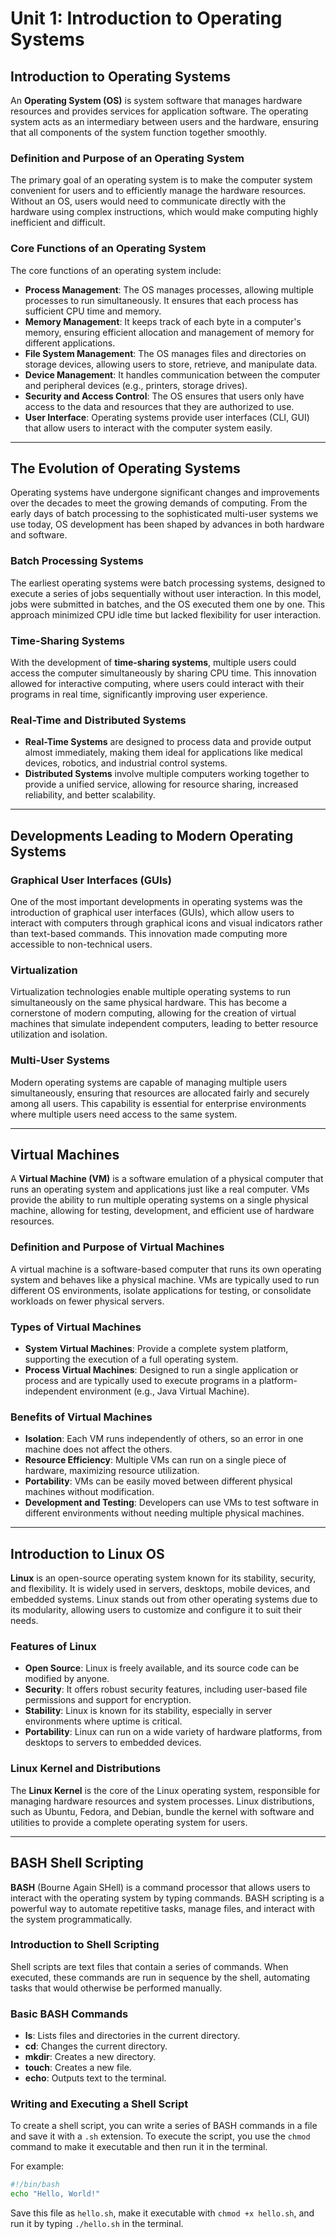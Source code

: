 # Unit 1: Introduction to Operating Systems

## Introduction to Operating Systems

An **Operating System (OS)** is system software that manages hardware resources and provides services for application software. The operating system acts as an intermediary between users and the hardware, ensuring that all components of the system function together smoothly.

### Definition and Purpose of an Operating System

The primary goal of an operating system is to make the computer system convenient for users and to efficiently manage the hardware resources. Without an OS, users would need to communicate directly with the hardware using complex instructions, which would make computing highly inefficient and difficult.

### Core Functions of an Operating System

The core functions of an operating system include:

- **Process Management**: The OS manages processes, allowing multiple processes to run simultaneously. It ensures that each process has sufficient CPU time and memory.
- **Memory Management**: It keeps track of each byte in a computer's memory, ensuring efficient allocation and management of memory for different applications.
- **File System Management**: The OS manages files and directories on storage devices, allowing users to store, retrieve, and manipulate data.
- **Device Management**: It handles communication between the computer and peripheral devices (e.g., printers, storage drives).
- **Security and Access Control**: The OS ensures that users only have access to the data and resources that they are authorized to use.
- **User Interface**: Operating systems provide user interfaces (CLI, GUI) that allow users to interact with the computer system easily.

---

## The Evolution of Operating Systems

Operating systems have undergone significant changes and improvements over the decades to meet the growing demands of computing. From the early days of batch processing to the sophisticated multi-user systems we use today, OS development has been shaped by advances in both hardware and software.

### Batch Processing Systems

The earliest operating systems were batch processing systems, designed to execute a series of jobs sequentially without user interaction. In this model, jobs were submitted in batches, and the OS executed them one by one. This approach minimized CPU idle time but lacked flexibility for user interaction.

### Time-Sharing Systems

With the development of **time-sharing systems**, multiple users could access the computer simultaneously by sharing CPU time. This innovation allowed for interactive computing, where users could interact with their programs in real time, significantly improving user experience.

### Real-Time and Distributed Systems

- **Real-Time Systems** are designed to process data and provide output almost immediately, making them ideal for applications like medical devices, robotics, and industrial control systems.
- **Distributed Systems** involve multiple computers working together to provide a unified service, allowing for resource sharing, increased reliability, and better scalability.

---

## Developments Leading to Modern Operating Systems

### Graphical User Interfaces (GUIs)

One of the most important developments in operating systems was the introduction of graphical user interfaces (GUIs), which allow users to interact with computers through graphical icons and visual indicators rather than text-based commands. This innovation made computing more accessible to non-technical users.

### Virtualization

Virtualization technologies enable multiple operating systems to run simultaneously on the same physical hardware. This has become a cornerstone of modern computing, allowing for the creation of virtual machines that simulate independent computers, leading to better resource utilization and isolation.

### Multi-User Systems

Modern operating systems are capable of managing multiple users simultaneously, ensuring that resources are allocated fairly and securely among all users. This capability is essential for enterprise environments where multiple users need access to the same system.

---

## Virtual Machines

A **Virtual Machine (VM)** is a software emulation of a physical computer that runs an operating system and applications just like a real computer. VMs provide the ability to run multiple operating systems on a single physical machine, allowing for testing, development, and efficient use of hardware resources.

### Definition and Purpose of Virtual Machines

A virtual machine is a software-based computer that runs its own operating system and behaves like a physical machine. VMs are typically used to run different OS environments, isolate applications for testing, or consolidate workloads on fewer physical servers.

### Types of Virtual Machines

- **System Virtual Machines**: Provide a complete system platform, supporting the execution of a full operating system.
- **Process Virtual Machines**: Designed to run a single application or process and are typically used to execute programs in a platform-independent environment (e.g., Java Virtual Machine).

### Benefits of Virtual Machines

- **Isolation**: Each VM runs independently of others, so an error in one machine does not affect the others.
- **Resource Efficiency**: Multiple VMs can run on a single piece of hardware, maximizing resource utilization.
- **Portability**: VMs can be easily moved between different physical machines without modification.
- **Development and Testing**: Developers can use VMs to test software in different environments without needing multiple physical machines.

---

## Introduction to Linux OS

**Linux** is an open-source operating system known for its stability, security, and flexibility. It is widely used in servers, desktops, mobile devices, and embedded systems. Linux stands out from other operating systems due to its modularity, allowing users to customize and configure it to suit their needs.

### Features of Linux

- **Open Source**: Linux is freely available, and its source code can be modified by anyone.
- **Security**: It offers robust security features, including user-based file permissions and support for encryption.
- **Stability**: Linux is known for its stability, especially in server environments where uptime is critical.
- **Portability**: Linux can run on a wide variety of hardware platforms, from desktops to servers to embedded devices.

### Linux Kernel and Distributions

The **Linux Kernel** is the core of the Linux operating system, responsible for managing hardware resources and system processes. Linux distributions, such as Ubuntu, Fedora, and Debian, bundle the kernel with software and utilities to provide a complete operating system for users.

---

## BASH Shell Scripting

**BASH** (Bourne Again SHell) is a command processor that allows users to interact with the operating system by typing commands. BASH scripting is a powerful way to automate repetitive tasks, manage files, and interact with the system programmatically.

### Introduction to Shell Scripting

Shell scripts are text files that contain a series of commands. When executed, these commands are run in sequence by the shell, automating tasks that would otherwise be performed manually.

### Basic BASH Commands

- **ls**: Lists files and directories in the current directory.
- **cd**: Changes the current directory.
- **mkdir**: Creates a new directory.
- **touch**: Creates a new file.
- **echo**: Outputs text to the terminal.

### Writing and Executing a Shell Script

To create a shell script, you can write a series of BASH commands in a file and save it with a `.sh` extension. To execute the script, you use the `chmod` command to make it executable and then run it in the terminal.

For example:

```bash
#!/bin/bash
echo "Hello, World!"
```

Save this file as `hello.sh`, make it executable with `chmod +x hello.sh`, and run it by typing `./hello.sh` in the terminal.
